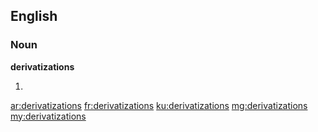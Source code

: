 ==English==

===Noun===
'''derivatizations'''

# {{plural of|derivatization}}

[[ar:derivatizations]]
[[fr:derivatizations]]
[[ku:derivatizations]]
[[mg:derivatizations]]
[[my:derivatizations]]